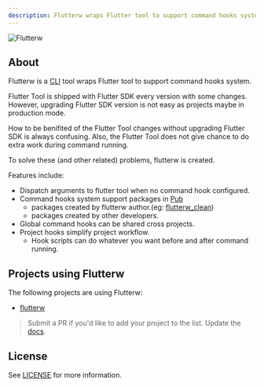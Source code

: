 ```yaml
---
description: Flutterw wraps Flutter tool to support command hooks system.
---
```


<Image src="./assets/flutterw-logo.png" alt="Flutterw" zoom={0.5} caption="Flutterw wraps Flutter tool to support command hooks system." />

## About

Flutterw is a [CLI](https://en.wikipedia.org/wiki/Command-line_interface) tool wraps Flutter tool to support command hooks system.

Flutter Tool is shipped with Flutter SDK every version with some changes. However, upgrading Flutter SDK version is not easy as projects maybe in production mode.

How to be benifited of the Flutter Tool changes without upgrading Flutter SDK is always confusing.
Also, the Flutter Tool does not give chance to do extra work during command running.

To solve these (and other related) problems, flutterw is created.

Features include:

- Dispatch arguments to flutter tool when no command hook configured.
- Command hooks system support packages in [Pub](https://pub.dev)
  - packages created by flutterw author.(eg: [flutterw_clean](https://pub.dev/packages/flutterw_clean))
  - packages created by other developers.
- Global command hooks can be shared cross projects.
- Project hooks simplify project workflow.
  - Hook scripts can do whatever you want before and after command running.

## Projects using Flutterw

The following projects are using Flutterw:

- [flutterw](https://github.com/hyiso/flutterw)

> Submit a PR if you'd like to add your project to the list.
> Update the
> [docs](https://github.com/hyiso/flutterw/edit/main/docs/index.mdx).

## License

See [LICENSE](https://github.com/hyiso/flutterw/blob/main/LICENSE) for more information.